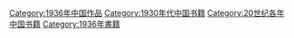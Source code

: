 [[Category:1936年中国作品|Category:1936年中国作品]]
[[Category:1930年代中国书籍|Category:1930年代中国书籍]]
[[Category:20世纪各年中国书籍|Category:20世纪各年中国书籍]]
[[Category:1936年書籍|Category:1936年書籍]]